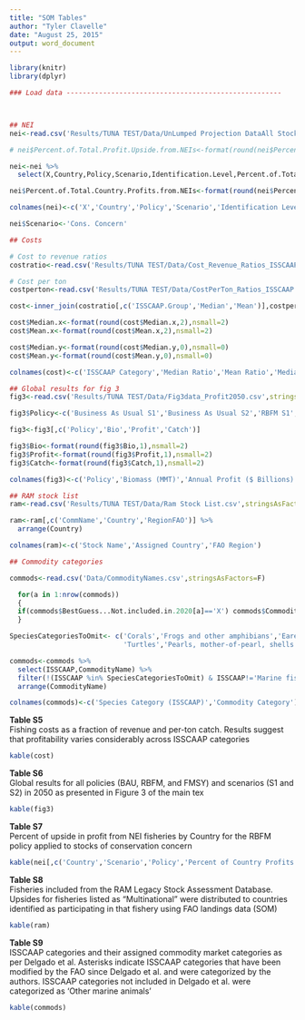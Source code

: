 ```yaml
---
title: "SOM Tables"
author: "Tyler Clavelle"
date: "August 25, 2015"
output: word_document
---
```


```r
library(knitr)
library(dplyr)

### Load data -----------------------------------------------------



## NEI
nei<-read.csv('Results/TUNA TEST/Data/UnLumped Projection DataAll Stocks Profit Upsides From NEIs.csv',stringsAsFactors=F)

# nei$Percent.of.Total.Profit.Upside.from.NEIs<-format(round(nei$Percent.of.Total.Profit.Upside.from.NEIs,2),nsmall=2)

nei<-nei %>%
  select(X,Country,Policy,Scenario,Identification.Level,Percent.of.Total.Country.Profits.from.NEIs)

nei$Percent.of.Total.Country.Profits.from.NEIs<-format(round(nei$Percent.of.Total.Country.Profits.from.NEIs,2),nsmall=2)

colnames(nei)<-c('X','Country','Policy','Scenario','Identification Level','Percent of Country Profits from NEIs')

nei$Scenario<-'Cons. Concern'

## Costs

# Cost to revenue ratios
costratio<-read.csv('Results/TUNA TEST/Data/Cost_Revenue_Ratios_ISSCAAP.csv',stringsAsFactors=F)

# Cost per ton
costperton<-read.csv('Results/TUNA TEST/Data/CostPerTon_Ratios_ISSCAAP.csv',stringsAsFactors=F)

cost<-inner_join(costratio[,c('ISSCAAP.Group','Median','Mean')],costperton[,c('ISSCAAP.Group','Median','Mean')],by=c('ISSCAAP.Group'))

cost$Median.x<-format(round(cost$Median.x,2),nsmall=2)
cost$Mean.x<-format(round(cost$Mean.x,2),nsmall=2)

cost$Median.y<-format(round(cost$Median.y,0),nsmall=0)
cost$Mean.y<-format(round(cost$Mean.y,0),nsmall=0)

colnames(cost)<-c('ISSCAAP Category','Median Ratio','Mean Ratio','Median $/Ton','Mean $/Ton')

## Global results for fig 3
fig3<-read.csv('Results/TUNA TEST/Data/Fig3data_Profit2050.csv',stringsAsFactors=F)

fig3$Policy<-c('Business As Usual S1','Business As Usual S2','RBFM S1','RBFM S2','FMSY S1','FMSY S2','Today')

fig3<-fig3[,c('Policy','Bio','Profit','Catch')]

fig3$Bio<-format(round(fig3$Bio,1),nsmall=2)
fig3$Profit<-format(round(fig3$Profit,1),nsmall=2)
fig3$Catch<-format(round(fig3$Catch,1),nsmall=2)

colnames(fig3)<-c('Policy','Biomass (MMT)','Annual Profit ($ Billions)','Harvest (MMT)')

## RAM stock list
ram<-read.csv('Results/TUNA TEST/Data/Ram Stock List.csv',stringsAsFactors=F)

ram<-ram[,c('CommName','Country','RegionFAO')] %>%
  arrange(Country)

colnames(ram)<-c('Stock Name','Assigned Country','FAO Region')

## Commodity categories

commods<-read.csv('Data/CommodityNames.csv',stringsAsFactors=F)

  for(a in 1:nrow(commods))
  {
  if(commods$BestGuess...Not.included.in.2020[a]=='X') commods$CommodityName[a]<-paste(commods$CommodityName[a],'*',sep='')
  }

SpeciesCategoriesToOmit<- c('Corals','Frogs and other amphibians','Eared seals, hair seals, walruses',
                            'Turtles','Pearls, mother-of-pearl, shells','Crocodiles and alligators','Miscellaneous aquatic plants','Freshwater crustaceans','Sperm-whales, pilot-whales','Green seaweeds','Red seaweeds','Brown seaweeds','Sea-squirts and other tunicates','Blue-whales, fin-whales','Miscellaneous aquatic mammals','Sponges','Krill, planktonic crustaceans','Miscellaneous freshwater fishes','River eels','Freshwater molluscs')

commods<-commods %>%
  select(ISSCAAP,CommodityName) %>%
  filter(!(ISSCAAP %in% SpeciesCategoriesToOmit) & ISSCAAP!='Marine fishes nei') %>%
  arrange(CommodityName)

colnames(commods)<-c('Species Category (ISSCAAP)','Commodity Category')


```


**Table S5**  
Fishing costs as a fraction of revenue and per-ton catch. Results suggest that profitability varies considerably across ISSCAAP categories
```r
kable(cost)
```

**Table S6**  
Global results for all policies (BAU, RBFM, and FMSY) and scenarios (S1 and S2) in 2050 as presented in Figure 3 of the main tex 
```r
kable(fig3)
```

**Table S7**  
Percent of upside in profit from NEI fisheries by Country for the RBFM policy applied to stocks of conservation concern
```r
kable(nei[,c('Country','Scenario','Policy','Percent of Country Profits from NEIs')])
```

**Table S8**  
Fisheries included from the RAM Legacy Stock Assessment Database. Upsides for fisheries listed as "Multinational" were distributed to countries identified as participating in that fishery using FAO landings data (SOM)
```r
kable(ram)
```

**Table S9**  
ISSCAAP categories and their assigned commodity market categories as per Delgado et al. Asterisks indicate ISSCAAP categories that have been modified by the FAO since Delgado et al. and were categorized by the authors. ISSCAAP categories not included in Delgado et al. were categorized as 'Other marine animals'
```r
kable(commods)
```


